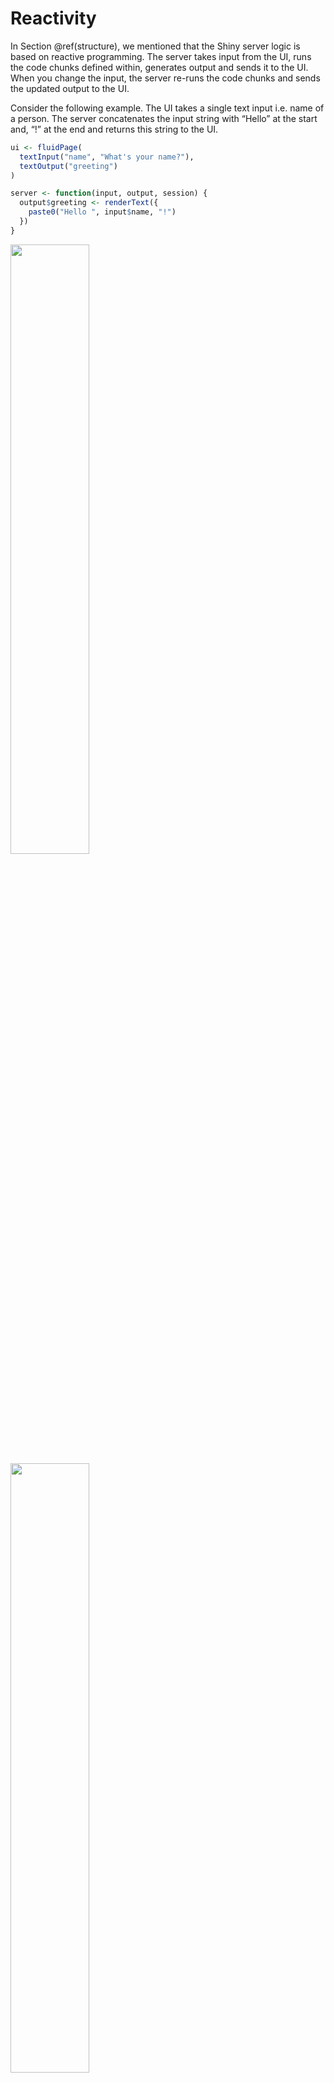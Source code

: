 # Reactivity{#reactivity}
In Section \@ref(structure), we mentioned that the Shiny server logic is based on reactive programming. The server takes input from the UI, runs the code chunks defined within, generates output and sends it to the UI. When you change the input, the server re-runs the code chunks and sends the updated output to the UI.

Consider the following example. The UI takes a single text input i.e. name of a person. The server concatenates the input string with "Hello" at the start and, "!" at the end and returns this string to the UI.
```r
ui <- fluidPage(
  textInput("name", "What's your name?"),
  textOutput("greeting")
)

server <- function(input, output, session) {
  output$greeting <- renderText({
    paste0("Hello ", input$name, "!")
  })
}
```
![](figs/Nitika.png){width=50%}
![](figs/bat.png){width=50%}
![](figs/Aladdin.png){width=50%}

### Challenge 3: Modify `greeting.R` to print the reverse{- .challenge}
Open `ShinyApps/reactive/greeting.R` and edit the file to print reverse of the input name. The new app should print the following:

* Hello Batman!

* The reverse of your name is: namtaB

## Reactive expressions save recomputation
Reactive expressions allow us to control which parts of the shiny app to re-compute and update, thus, prevents unnecessary computation. These expressions use the input value from a widget and return an output value and are updated automatically when the input widget changes.

Here are three ways of defining reactive expressions for the same computation. In these
```r
library(shiny)
y <- reactive(input$x + 1)

# or
y <- reactive({
    input$x + 1
})

# or
y <- reactive({
    return(input$x + 1)
})
```

Reactive expressions use cache memory i.e. saves its result the first time you run it. When loaded again, it returns the output value from the last computation.

Here's another example of reactivity explained using Pythagoras calculation. We have used `browser()` calls to understand the function. It creates a pause in the execution of the current expression inside a function and allows access to the R interpreter.
```r
ui_pythagorus <- fluidPage(
    titlePanel("Hypotenuse app"),
    sliderInput("a", "Length a", 0, 10, 5),
    sliderInput("b", "Length b", 0, 10, 5),
    textOutput("result"))

server_pythagorus <- function(input, output, server) {
    a2 <- reactive({
        cat("Compute a squared.\n")

        input$a ** 2
    })
    browser() # browser 1

    b2 <- reactive({
        cat("Compute b squared.\n")

        input$b ** 2
    })
    browser() # browser 2

    output$result <- renderText({
        cat("Compute hypotenuse.\n")
        h <- sqrt(a2() + b2())
        cat("Done computing hypotenuse.\n")

        paste0("The hypotenuse is ", h)
    })
    browser() # browser 3
}
```

Now, we run the function
```r
server_pythagorus()
```

## More complex examples of Shiny App:

* Modules in shiny? Multiple widgets doing very similar things, also when variable names get too our of hand

* [Rstudio Shiny Gallery](https://shiny.rstudio.com/gallery/#user-showcase)

